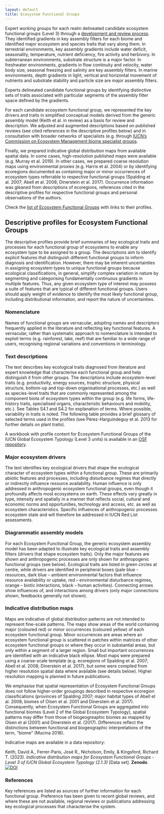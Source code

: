 ```yaml
---
layout: default
title: Ecosystem Functional Groups
---
```


<p>Expert working groups for each realm delineated candidate ecosystem functional groups (Level 3) through a [development and review process](development.qmd). They identified gradients in key assembly filters for each biome and identified major ecosystem and species traits that vary along them. In terrestrial environments, key assembly gradients include water deficit, seasonality, temperature, nutrient deficiency, fire activity and herbivory. In subterranean environments, substrate structure is a major factor. In freshwater environments, gradients in flow continuity and velocity, water body size, seasonal freezing and salinity are key assembly filters. In marine environments, depth gradients in light, vertical and horizontal movement of nutrients and substrate stability and particle size are major assembly filters.

Experts delineated candidate functional groups by identifying distinctive sets of traits associated with particular segments of the assembly filter space defined by the gradients.

For each candidate ecosystem functional group, we represented the key drivers and traits in simplified conceptual models derived from the generic assembly model (Keith et al. in review) as a basis for review and description. We adjusted and augmented descriptions based on published reviews (see cited references in the descriptive profiles below) and in consultation with broader networks of specialists (e.g. through <a href="https://www.iucn.org/commissions/commission-ecosystem-management/about">IUCN’s Commission on Ecosystem Management biome specialist groups</a>.

Finally, we prepared indicative global distribution maps from available spatial data. In some cases, high-resolution published maps were available (e.g. Murray et al. 2019). In other cases, we prepared coarse resolution maps using environmental proxies (e.g. Harris et al. 2004) or by identifying ecoregions documented as containing major or minor occurrences of ecosystem types referrable to respective functional groups (Spalding et al. 2007; Abell et al. 2008; Dinerstein et al. 2017). Occurrence information was gleaned from descriptions of ecoregions, references cited in the descriptive profiles for respective functional groups and personal observations of the authors.

Check the [list of Ecosystem Functional Groups](efg-info.qmd) with links to their profiles.

## Descriptive profiles for Ecosystem Functional Groups

The descriptive profiles provide brief summaries of key ecological traits and processes for each functional group of ecosystems to enable any ecosystem type to be assigned to a group. The descriptions aim to identify explicit features that distinguish different functional groups to inform diagnosis and identification. However, there may be inherent uncertainties in assigning ecosystem types to unique functional groups because ecological classifications, in general, simplify complex variation in nature by segmenting and categorising fundamentally continuous gradients in multiple features. Thus, any given ecosystem type of interest may possess a suite of features that are typical of different functional groups.  Users should apply weight of evidence to identify the most likely functional group, including distributional information, and report the nature of uncertainties.

### Nomenclature

Names of functional groups are vernacular, adopting names and descriptors frequently applied in the literature and reflecting key functional features. A vernacular, rather than systematic approach to nomenclature is intended to exploit terms (e.g. rainforest, lake, reef) that are familiar to a wide range of users, recognising regional variations and conventions in terminology.

### Text descriptions

The text describes key ecological traits diagnosed from literature and expert knowledge that characterise each functional group and help distinguish it from other groups. The descriptions include ecosystem-level traits (e.g. productivity, energy sources, trophic structure, physical structure, bottom-up and top-down organisational processes, etc.) as well as species-level traits that are commonly represented among the component biota of ecosystem types within the group (e.g. life forms, life-history traits, specialised organs, characteristic behaviours and mobility, etc.). See Tables S4.1 and S4.2 for explanation of terms. Where possible, variability in traits is noted. The following table provides a brief glossary of selected terms used in the profiles (see Pérez-Harguindeguy et al. 2013 for further details on plant traits).

<!--//
# Exemplary photograph

Each profile is illustrated with a photograph that shows some of the ecological features mentioned in the text. Although representative examples were chosen for illustration, they may not represent the range of variability in features expressed within each functional group, some of which have extensive global distributions.
//-->

A workbook with profile content for Ecosystem Functional Groups of the IUCN Global Ecosystem Typology (Level 3 units) is available in an [OSF repository](https://osf.io/4dcea){target="OSF"}.

### Major ecosystem drivers

The text identifies key ecological drivers that shape the ecological character of ecosystem types within a functional group. These are primarily abiotic features and processes, including disturbance regimes that directly or indirectly influence resource availability. Human influence is only addressed in anthropogenic ecosystem functional groups, even though it profoundly affects most ecosystems on earth. These effects vary greatly in type, intensity and spatially in a manner that reflects social, cultural and economic norms and opportunities, technology and access, etc. as well as ecosystem characteristics. Specific influences of anthropogenic processes ecosystem state and will therefore be addressed in IUCN Red List assessments.

### Diagrammatic assembly models

For each Ecosystem Functional Group, the generic ecosystem assembly model <!--//presented in the main text (Fig. 1) //--> has been adapted to illustrate key ecological traits and assembly filters (drivers that shape ecosystem traits). Only the major features are shown and anthropogenic processes are only shown for anthropogenic functional groups (see below). Ecological traits are listed in green circles at centre, while drivers are identified in peripheral boxes (pale blue - resources, dark blue – ambient environmental factors that influence resource availability or uptake, red – environmental disturbance regimes, orange – biotic interactions, black – human activities). Connecting arrows show influences of, and interactions among drivers (only major connections shown, feedbacks generally not shown).

### Indicative distribution maps

Maps are indicative of global distribution patterns are not intended to represent fine-scale patterns. The maps show areas of the world containing major (coloured red) or minor occurrences (coloured yellow) of each ecosystem functional group. Minor occurrences are areas where an ecosystem functional group is scattered in patches within matrices of other ecosystem functional groups or where they occur in substantial areas, but only within a segment of a larger region. Small but important occurrences are identified with an indicative black ellipse. Most maps were prepared using a coarse-scale template (e.g. ecoregions of Spalding et al. 2007; Abell et al. 2008; Dinerstein et al. 2017), but some were compiled from higher resolution spatial data where available (see details below). Higher resolution mapping is planned in future publications.

We emphasise that spatial representation of Ecosystem Functional Groups does not follow higher-order groupings described in respective ecoregion classifications (provinces of Spalding 2007; major habitat types of Abell et al. 2008; biomes of Olsen et al. 2001 and Dinerstein et al. 2017). Consequently, when Ecosystem Functional Groups are aggregated into functional biomes (Level 2 of the Global Ecosystem Typology), spatial patterns may differ from those of biogeogreaphic biomes as mapped by Olsen et al (2001) and Dinerstein et al. (2017). Differences reflect the distinctions between functional and biogeographic interpretations of the term, “biome” (Mucina 2018).

Indicative maps are available in a data repository:

Keith, David A., Ferrer-Paris, José R., Nicholson, Emily, & Kingsford, Richard T. (2023). *Indicative distribution maps for Ecosystem Functional Groups - Level 3 of IUCN Global Ecosystem Typology (2.1.3)* [Data set]. **Zenodo**. [![DOI](https://zenodo.org/badge/DOI/10.5281/zenodo.3546513.svg)](https://doi.org/10.5281/zenodo.3546513){target='zenodo'}


### References

Key references are listed as sources of further information for each functional group. Preference has been given to recent global reviews, and where these are not available, regional reviews or publications addressing key ecological processes that characterise the system.
